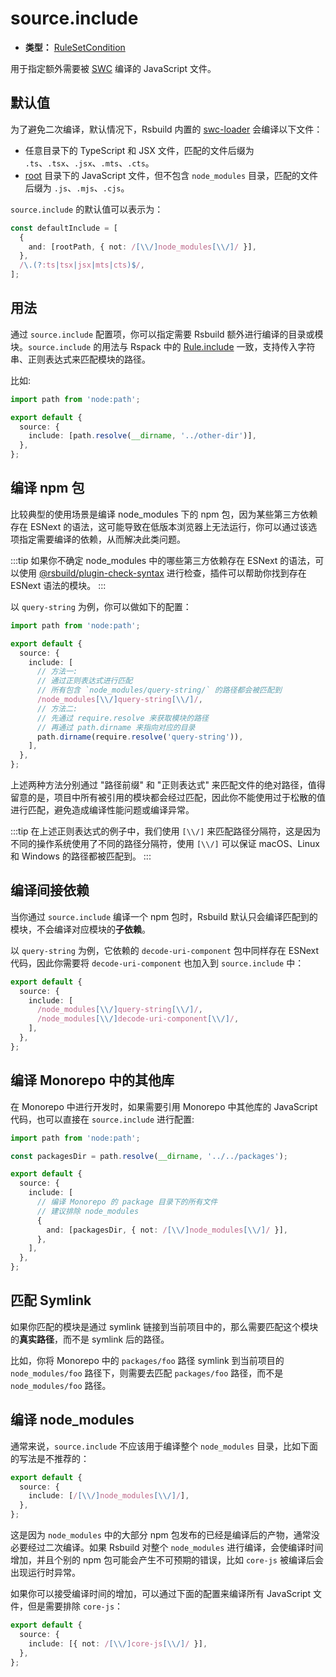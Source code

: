 # source.include

- **类型：** [RuleSetCondition](https://rspack.dev/zh/config/module#condition)

用于指定额外需要被 [SWC](/guide/basic/configure-swc) 编译的 JavaScript 文件。

## 默认值

为了避免二次编译，默认情况下，Rsbuild 内置的 [swc-loader](https://rspack.dev/guide/features/builtin-swc-loader) 会编译以下文件：

- 任意目录下的 TypeScript 和 JSX 文件，匹配的文件后缀为 `.ts`、`.tsx`、`.jsx`、`.mts`、`.cts`。
- [root](/config/root) 目录下的 JavaScript 文件，但不包含 `node_modules` 目录，匹配的文件后缀为 `.js`、`.mjs`、`.cjs`。

`source.include` 的默认值可以表示为：

```ts
const defaultInclude = [
  {
    and: [rootPath, { not: /[\\/]node_modules[\\/]/ }],
  },
  /\.(?:ts|tsx|jsx|mts|cts)$/,
];
```

## 用法

通过 `source.include` 配置项，你可以指定需要 Rsbuild 额外进行编译的目录或模块。`source.include` 的用法与 Rspack 中的 [Rule.include](https://rspack.dev/zh/config/module#ruleinclude) 一致，支持传入字符串、正则表达式来匹配模块的路径。

比如:

```ts title="rsbuild.config.ts"
import path from 'node:path';

export default {
  source: {
    include: [path.resolve(__dirname, '../other-dir')],
  },
};
```

## 编译 npm 包

比较典型的使用场景是编译 node_modules 下的 npm 包，因为某些第三方依赖存在 ESNext 的语法，这可能导致在低版本浏览器上无法运行，你可以通过该选项指定需要编译的依赖，从而解决此类问题。

:::tip
如果你不确定 node_modules 中的哪些第三方依赖存在 ESNext 的语法，可以使用 [@rsbuild/plugin-check-syntax](https://github.com/rspack-contrib/rsbuild-plugin-check-syntax) 进行检查，插件可以帮助你找到存在 ESNext 语法的模块。
:::

以 `query-string` 为例，你可以做如下的配置：

```ts title="rsbuild.config.ts"
import path from 'node:path';

export default {
  source: {
    include: [
      // 方法一:
      // 通过正则表达式进行匹配
      // 所有包含 `node_modules/query-string/` 的路径都会被匹配到
      /node_modules[\\/]query-string[\\/]/,
      // 方法二:
      // 先通过 require.resolve 来获取模块的路径
      // 再通过 path.dirname 来指向对应的目录
      path.dirname(require.resolve('query-string')),
    ],
  },
};
```

上述两种方法分别通过 "路径前缀" 和 "正则表达式" 来匹配文件的绝对路径，值得留意的是，项目中所有被引用的模块都会经过匹配，因此你不能使用过于松散的值进行匹配，避免造成编译性能问题或编译异常。

:::tip
在上述正则表达式的例子中，我们使用 `[\\/]` 来匹配路径分隔符，这是因为不同的操作系统使用了不同的路径分隔符，使用 `[\\/]` 可以保证 macOS、Linux 和 Windows 的路径都被匹配到。
:::

## 编译间接依赖

当你通过 `source.include` 编译一个 npm 包时，Rsbuild 默认只会编译匹配到的模块，不会编译对应模块的**子依赖**。

以 `query-string` 为例，它依赖的 `decode-uri-component` 包中同样存在 ESNext 代码，因此你需要将 `decode-uri-component` 也加入到 `source.include` 中：

```ts title="rsbuild.config.ts"
export default {
  source: {
    include: [
      /node_modules[\\/]query-string[\\/]/,
      /node_modules[\\/]decode-uri-component[\\/]/,
    ],
  },
};
```

## 编译 Monorepo 中的其他库

在 Monorepo 中进行开发时，如果需要引用 Monorepo 中其他库的 JavaScript 代码，也可以直接在 `source.include` 进行配置:

```ts title="rsbuild.config.ts"
import path from 'node:path';

const packagesDir = path.resolve(__dirname, '../../packages');

export default {
  source: {
    include: [
      // 编译 Monorepo 的 package 目录下的所有文件
      // 建议排除 node_modules
      {
        and: [packagesDir, { not: /[\\/]node_modules[\\/]/ }],
      },
    ],
  },
};
```

## 匹配 Symlink

如果你匹配的模块是通过 symlink 链接到当前项目中的，那么需要匹配这个模块的**真实路径**，而不是 symlink 后的路径。

比如，你将 Monorepo 中的 `packages/foo` 路径 symlink 到当前项目的 `node_modules/foo` 路径下，则需要去匹配 `packages/foo` 路径，而不是 `node_modules/foo` 路径。

## 编译 node_modules

通常来说，`source.include` 不应该用于编译整个 `node_modules` 目录，比如下面的写法是不推荐的：

```ts title="rsbuild.config.ts"
export default {
  source: {
    include: [/[\\/]node_modules[\\/]/],
  },
};
```

这是因为 `node_modules` 中的大部分 npm 包发布的已经是编译后的产物，通常没必要经过二次编译。如果 Rsbuild 对整个 `node_modules` 进行编译，会使编译时间增加，并且个别的 npm 包可能会产生不可预期的错误，比如 `core-js` 被编译后会出现运行时异常。

如果你可以接受编译时间的增加，可以通过下面的配置来编译所有 JavaScript 文件，但是需要排除 `core-js`：

```ts title="rsbuild.config.ts"
export default {
  source: {
    include: [{ not: /[\\/]core-js[\\/]/ }],
  },
};
```
